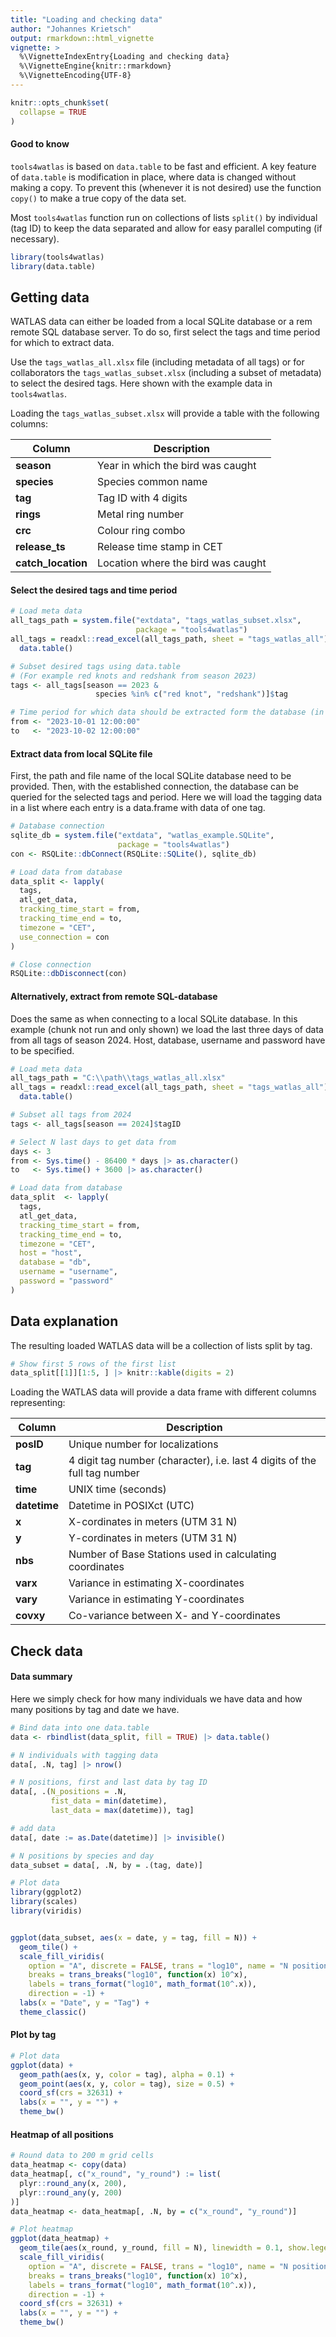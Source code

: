 ```yaml
---
title: "Loading and checking data"
author: "Johannes Krietsch"
output: rmarkdown::html_vignette
vignette: >
  %\VignetteIndexEntry{Loading and checking data}
  %\VignetteEngine{knitr::rmarkdown}
  %\VignetteEncoding{UTF-8}
---
```


```r
knitr::opts_chunk$set(
  collapse = TRUE
)
```


#### Good to know

`tools4watlas` is based on `data.table` to be fast and efficient. A key feature of `data.table` is modification in place, where data is changed without making a copy. To prevent this (whenever it is not desired) use the function `copy()` to make a true copy of the data set. 

Most `tools4watlas` function run on collections of lists `split()` by individual (tag ID) to keep the data separated and allow for easy parallel computing (if necessary). 

```r
library(tools4watlas)
library(data.table)
```

## Getting data

WATLAS data can either be loaded from a local SQLite database or a rem remote SQL database server. To do so, first select the tags and time period for which to extract data.

Use the `tags_watlas_all.xlsx` file (including metadata of all tags) or for collaborators the `tags_watlas_subset.xlsx` (including a subset of metadata) to select the desired tags. Here shown with the example data in `tools4watlas`.

Loading the `tags_watlas_subset.xlsx` will provide a table with the following columns:

| Column            | Description |
| ----              | --------------------- |
|**season**         |	Year in which the bird was caught |
|**species**	      |	Species common name  |
|**tag**	          |	Tag ID with 4 digits |
|**rings**	        | Metal ring number |
|**crc**            |	Colour ring combo  |
|**release_ts**		  |	Release time stamp in CET |
|**catch_location** |	Location where the bird was caught  |

#### Select the desired tags and time period

```r
# Load meta data
all_tags_path = system.file("extdata", "tags_watlas_subset.xlsx", 
                            package = "tools4watlas")
all_tags = readxl::read_excel(all_tags_path, sheet = "tags_watlas_all") |>
  data.table()

# Subset desired tags using data.table 
# (For example red knots and redshank from season 2023)
tags <- all_tags[season == 2023 &
                   species %in% c("red knot", "redshank")]$tag

# Time period for which data should be extracted form the database (in CET)
from <- "2023-10-01 12:00:00"
to   <- "2023-10-02 12:00:00"
```

#### Extract data from local SQLite file

First, the path and file name of the local SQLite database need to be provided. Then, with the established connection, the database can be queried for the selected tags and period. Here we will load the tagging data in a list where each entry is a data.frame with data of one tag.


```r
# Database connection
sqlite_db = system.file("extdata", "watlas_example.SQLite",
                        package = "tools4watlas")
con <- RSQLite::dbConnect(RSQLite::SQLite(), sqlite_db)

# Load data from database
data_split <- lapply(
  tags, 
  atl_get_data, 
  tracking_time_start = from, 
  tracking_time_end = to, 
  timezone = "CET",
  use_connection = con
) 

# Close connection
RSQLite::dbDisconnect(con)

```

#### Alternatively, extract from remote SQL-database

Does the same as when connecting to a local SQLite database. In this example (chunk not run and only shown) we load the last three days of data from all tags of season 2024. Host, database, username and password have to be specified.

```r
# Load meta data
all_tags_path = "C:\\path\\tags_watlas_all.xlsx"
all_tags = readxl::read_excel(all_tags_path, sheet = "tags_watlas_all") |>
  data.table()

# Subset all tags from 2024
tags <- all_tags[season == 2024]$tagID

# Select N last days to get data from
days <- 3
from <- Sys.time() - 86400 * days |> as.character()
to   <- Sys.time() + 3600 |> as.character()

# Load data from database
data_split  <- lapply(
  tags, 
  atl_get_data,
  tracking_time_start = from,
  tracking_time_end = to,
  timezone = "CET",
  host = "host", 
  database = "db",
  username = "username",
  password = "password"
)  			  
```

## Data explanation

The resulting loaded WATLAS data will be a collection of lists split by tag. 

```r
# Show first 5 rows of the first list
data_split[[1]][1:5, ] |> knitr::kable(digits = 2)
```


Loading the WATLAS data will provide a data frame with different columns representing:  

| Column      | Description |
| ----        | --------------------- |
|**posID**    |	Unique number for localizations  |
|**tag**	    |	4 digit tag number (character), i.e. last 4 digits of the full tag number  |
|**time**	    |	UNIX time (seconds)  |
|**datetime**	| Datetime in POSIXct (UTC)  |
|**x**        |	X-cordinates in meters (UTM 31 N)  |
|**y**		    |	Y-cordinates in meters (UTM 31 N)  |
|**nbs**	    |	Number of Base Stations used in calculating coordinates  |
|**varx**	    |	Variance in estimating X-coordinates  |
|**vary**	    |	Variance in estimating Y-coordinates  |
|**covxy**	  |	Co-variance between X- and Y-coordinates  |

## Check data

#### Data summary

Here we simply check for how many individuals we have data and how many positions by tag and date we have. 

```r
# Bind data into one data.table
data <- rbindlist(data_split, fill = TRUE) |> data.table()

# N individuals with tagging data
data[, .N, tag] |> nrow()

# N positions, first and last data by tag ID
data[, .(N_positions = .N,
         fist_data = min(datetime),
         last_data = max(datetime)), tag]

# add data
data[, date := as.Date(datetime)] |> invisible()

# N positions by species and day
data_subset = data[, .N, by = .(tag, date)]

# Plot data
library(ggplot2)
library(scales)
library(viridis)


ggplot(data_subset, aes(x = date, y = tag, fill = N)) +
  geom_tile() +
  scale_fill_viridis(
    option = "A", discrete = FALSE, trans = "log10", name = "N positions",
    breaks = trans_breaks("log10", function(x) 10^x), 
    labels = trans_format("log10", math_format(10^.x)), 
    direction = -1) + 
  labs(x = "Date", y = "Tag") +
  theme_classic() 
```

#### Plot by tag

```r
# Plot data
ggplot(data) +
  geom_path(aes(x, y, color = tag), alpha = 0.1) +
  geom_point(aes(x, y, color = tag), size = 0.5) +
  coord_sf(crs = 32631) + 
  labs(x = "", y = "") +
  theme_bw()
```

#### Heatmap of all positions

```r
# Round data to 200 m grid cells
data_heatmap <- copy(data)
data_heatmap[, c("x_round", "y_round") := list(
  plyr::round_any(x, 200),
  plyr::round_any(y, 200)
)]
data_heatmap <- data_heatmap[, .N, by = c("x_round", "y_round")]

# Plot heatmap
ggplot(data_heatmap) +
  geom_tile(aes(x_round, y_round, fill = N), linewidth = 0.1, show.legend = T) +
  scale_fill_viridis(
    option = "A", discrete = FALSE, trans = "log10", name = "N positions",
    breaks = trans_breaks("log10", function(x) 10^x), 
    labels = trans_format("log10", math_format(10^.x)), 
    direction = -1) + 
  coord_sf(crs = 32631) +
  labs(x = "", y = "") +
  theme_bw()
```


